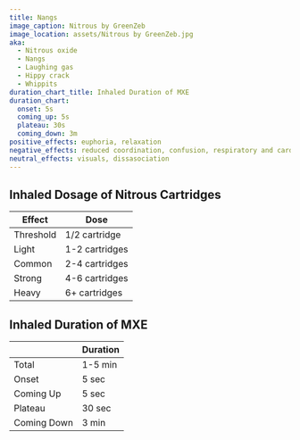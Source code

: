```yaml
---
title: Nangs
image_caption: Nitrous by GreenZeb
image_location: assets/Nitrous by GreenZeb.jpg
aka:
  - Nitrous oxide
  - Nangs
  - Laughing gas
  - Hippy crack
  - Whippits
duration_chart_title: Inhaled Duration of MXE
duration_chart:
  onset: 5s
  coming_up: 5s
  plateau: 30s
  coming_down: 3m
positive_effects: euphoria, relaxation
negative_effects: reduced coordination, confusion, respiratory and cardiovascular depression
neutral_effects: visuals, dissasociation
---
```


## Inhaled Dosage of Nitrous Cartridges
| Effect | Dose |
| --- | --- |
| Threshold | 1/2 cartridge |
| Light | 1-2 cartridges |
| Common | 2-4 cartridges |
| Strong | 4-6 cartridges |
| Heavy | 6+ cartridges |

## Inhaled Duration of MXE
|  | Duration |
| --- | --- |
| Total | 1-5 min |
| Onset | 5 sec |
| Coming Up | 5 sec |
| Plateau | 30 sec |
| Coming Down | 3 min |





